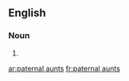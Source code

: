 ==English==

===Noun===
{{head|en|plural|head=[[paternal]] [[aunt]]s}}

# {{plural of|paternal aunt|lang=en|nocat=1}}

[[ar:paternal aunts]]
[[fr:paternal aunts]]